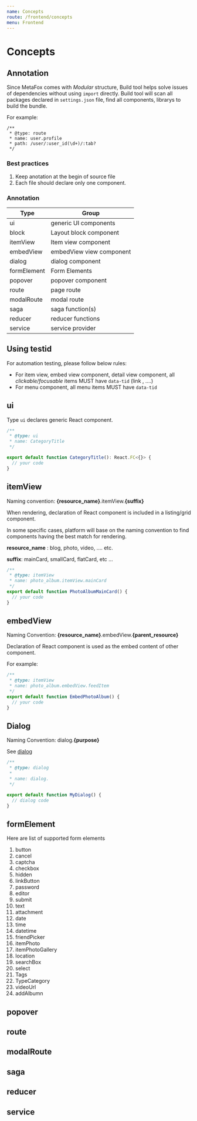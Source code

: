 ```yaml
---
name: Concepts
route: /frontend/concepts
menu: Frontend
---
```


# Concepts

## Annotation

Since MetaFox comes with *Modular* structure, Build tool helps solve issues of dependencies without using `import` directly. Build tool will scan all packages declared in `settings.json` file, find all components, librarys to build the bundle.

For example:

```text
/**
 * @type: route
 * name: user.profile
 * path: /user/:user_id(\d+)/:tab?
 */
```

### Best practices

1. Keep anotation at the begin of source file
2. Each file should declare only one component.

### Annotation

| Type        | Group                    |
| ----------- | ------------------------ |
| ui          | generic UI components    |
| block       | Layout block component   |
| itemView    | Item view component      |
| embedView   | embedView view component |
| dialog      | dialog component         |
| formElement | Form Elements            |
| popover     | popover component        |
| route       | page route               |
| modalRoute  | modal route              |
| saga        | saga function(s)         |
| reducer     | reducer functions        |
| service     | service provider         |

## Using testid

For automation testing, please follow below rules:

- For item view, embed view component, detail view component, all *clickable/focusable* items MUST have `data-tid` (link , ....)
- For menu component, all menu items MUST have `data-tid`

## ui

Type `ui` declares generic React component.

```jsx
/**
 * @type: ui
 * name: CategoryTitle
 */

export default function CategoryTitle(): React.FC<{}> {
  // your code
}
```

## itemView

Naming convention: **{resource_name}**.itemView.**{suffix}**

When rendering, declaration of React component is included in a listing/grid component.

In some specific cases, platform will base on the naming convention to find components having the best match for rendering.

**resource_name** : blog, photo, video, .... etc.

**suffix**: mainCard, smallCard, flatCard, etc ...

```jsx
/**
 * @type: itemView
 * name: photo_album.itemView.mainCard
 */
export default function PhotoAlbumMainCard() {
  // your code
}
```

## embedView

Naming Convention: **{resource_name}**.embedView.**{parent_resource}**

Declaration of React component is used as the embed content of other component.

For example:

```jsx
/**
 * @type: itemView
 * name: photo_album.embedView.feedItem
 */
export default function EmbedPhotoAlbum() {
  // your code
}
```

## Dialog

Naming Convention: dialog.**{purpose}**

See [dialog](/dialog)

```jsx
/**
 * @type: dialog
 *
 * name: dialog.
 */

export default function MyDialog() {
  // dialog code
}
```

## formElement

Here are list of supported form elements

1. button
2. cancel
3. captcha
4. checkbox
5. hidden
6. linkButton
7. password
8. editor
9. submit
10. text
11. attachment
12. date
13. time
14. datetime
15. friendPicker
16. itemPhoto
17. itemPhotoGallery
18. location
19. searchBox
20. select
21. Tags
22. TypeCategory
23. videoUrl
24. addAlbumn

## popover

## route

## modalRoute

## saga

## reducer

## service
